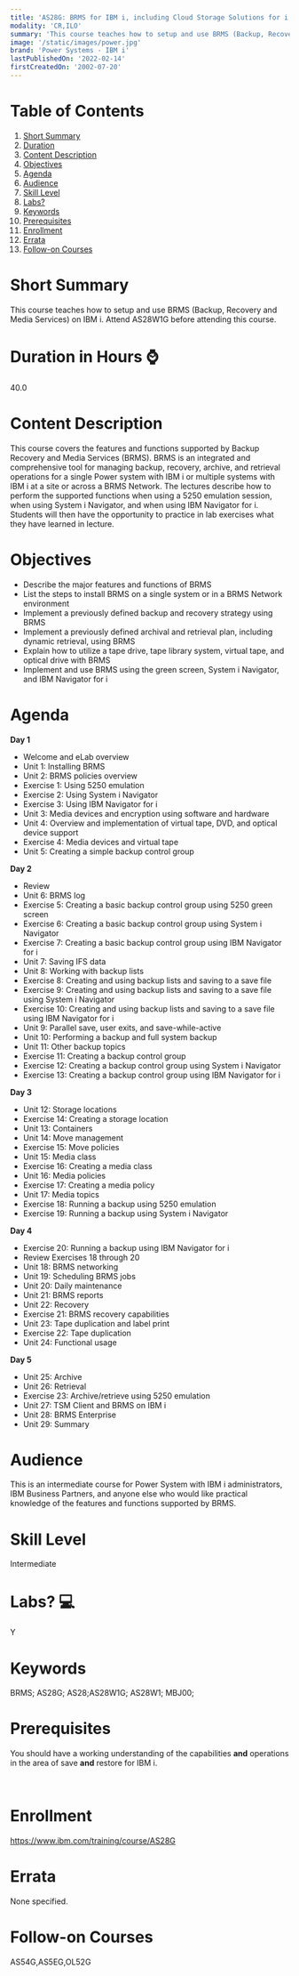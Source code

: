 ```yaml
---
title: 'AS28G: BRMS for IBM i, including Cloud Storage Solutions for i'
modality: 'CR,ILO'
summary: 'This course teaches how to setup and use BRMS (Backup, Recovery and Media Services) on IBM i.  Attend AS28W1G before attending this course.'
image: '/static/images/power.jpg'
brand: 'Power Systems - IBM i'
lastPublishedOn: '2022-02-14'
firstCreatedOn: '2002-07-20'
---
```

# Table of Contents
1.  [Short Summary](#short-summary)
2.  [Duration](#duration-in-hours-)
3.  [Content Description](#content-description)
4.  [Objectives](#objectives)
5.  [Agenda](#agenda)
6.  [Audience](#audience)
7.  [Skill Level](#skill-level)
8.  [Labs?](#labs-)
9.  [Keywords](#keywords)
10. [Prerequisites](#prerequisites)
11. [Enrollment](#enrollment)
12. [Errata](#errata)
13. [Follow-on Courses](#follow-on-courses)

# Short Summary
This course teaches how to setup and use BRMS (Backup, Recovery and Media Services) on IBM i.  Attend AS28W1G before attending this course.

# Duration in Hours ⌚
40.0

# Content Description
This course covers the features and functions supported by Backup Recovery and Media Services (BRMS). BRMS is an integrated and comprehensive tool for managing backup, recovery, archive, and retrieval operations for a single Power system with IBM i or multiple systems with IBM i at a site or across a BRMS Network. The lectures describe how to perform the supported functions when using a 5250 emulation session, when using System i Navigator, and when using IBM Navigator for i. Students will then have the opportunity to practice in lab exercises what they have learned in lecture.



# Objectives
* Describe the major features and functions of BRMS
* List the steps to install BRMS on a single system or in a BRMS Network environment
* Implement a previously defined backup and recovery strategy using BRMS
* Implement a previously defined archival and retrieval plan, including dynamic retrieval, using BRMS
* Explain how to utilize a tape drive, tape library system, virtual tape, and optical drive with BRMS
* Implement and use BRMS using the green screen, System i Navigator, and IBM Navigator for i


# Agenda
**Day 1**

* Welcome and eLab overview
* Unit 1: Installing BRMS
* Unit 2: BRMS policies overview
* Exercise 1: Using 5250 emulation
* Exercise 2: Using System i Navigator
* Exercise 3: Using IBM Navigator for i
* Unit 3: Media devices and encryption using software and hardware
* Unit 4: Overview and implementation of virtual tape, DVD, and optical device support
* Exercise 4: Media devices and virtual tape
* Unit 5: Creating a simple backup control group

**Day 2**

* Review
* Unit 6: BRMS log
* Exercise 5: Creating a basic backup control group using 5250 green screen
* Exercise 6: Creating a basic backup control group using System i Navigator
* Exercise 7: Creating a basic backup control group using IBM Navigator for i
* Unit 7: Saving IFS data
* Unit 8: Working with backup lists
* Exercise 8: Creating and using backup lists and saving to a save file
* Exercise 9: Creating and using backup lists and saving to a save file using System i Navigator
* Exercise 10: Creating and using backup lists and saving to a save file using IBM Navigator for i
* Unit 9: Parallel save, user exits, and save-while-active
* Unit 10: Performing a backup and full system backup
* Unit 11: Other backup topics
* Exercise 11: Creating a backup control group
* Exercise 12: Creating a backup control group using System i Navigator
* Exercise 13: Creating a backup control group using IBM Navigator for i

**Day 3**

* Unit 12: Storage locations
* Exercise 14: Creating a storage location
* Unit 13: Containers
* Unit 14: Move management
* Exercise 15: Move policies
* Unit 15: Media class
* Exercise 16: Creating a media class
* Unit 16: Media policies
* Exercise 17: Creating a media policy
* Unit 17: Media topics
* Exercise 18: Running a backup using 5250 emulation
* Exercise 19: Running a backup using System i Navigator

**Day 4**

* Exercise 20: Running a backup using IBM Navigator for i
* Review Exercises 18 through 20
* Unit 18: BRMS networking
* Unit 19: Scheduling BRMS jobs
* Unit 20: Daily maintenance
* Unit 21: BRMS reports
* Unit 22: Recovery
* Exercise 21: BRMS recovery capabilities
* Unit 23: Tape duplication and label print
* Exercise 22: Tape duplication
* Unit 24: Functional usage

**Day 5**

* Unit 25: Archive
* Unit 26: Retrieval
* Exercise 23: Archive/retrieve using 5250 emulation
* Unit 27: TSM Client and BRMS on IBM i
* Unit 28: BRMS Enterprise
* Unit 29: Summary


# Audience
This is an intermediate course for Power System with IBM i administrators, IBM Business Partners, and anyone else who would like practical knowledge of the features and functions supported by BRMS.



# Skill Level
Intermediate        

# Labs? 💻
Y

# Keywords
BRMS; AS28G; AS28;AS28W1G; AS28W1; MBJ00;

# Prerequisites
You should have a working understanding of the capabilities **and** operations in the area of save **and** restore for IBM i.


 



# Enrollment
https://www.ibm.com/training/course/AS28G

# Errata
None specified.

# Follow-on Courses
AS54G,AS5EG,OL52G

